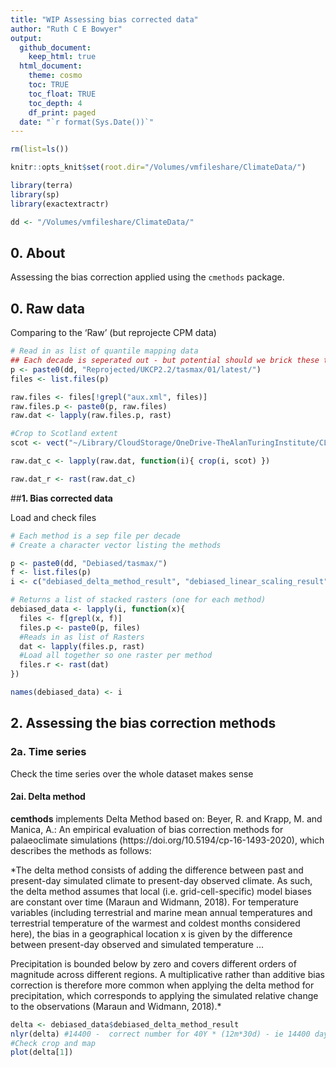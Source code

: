 ```yaml
---
title: "WIP Assessing bias corrected data"
author: "Ruth C E Bowyer"
output: 
  github_document:
    keep_html: true
  html_document:
    theme: cosmo
    toc: TRUE
    toc_float: TRUE
    toc_depth: 4
    df_print: paged
  date: "`r format(Sys.Date())`"
---
```


```r
rm(list=ls())

knitr::opts_knit$set(root.dir="/Volumes/vmfileshare/ClimateData/")

library(terra)
library(sp)
library(exactextractr)

dd <- "/Volumes/vmfileshare/ClimateData/"

```


## **0. About**

Assessing the bias correction applied using the ```cmethods``` package. 

## **0. Raw data**

Comparing to the 'Raw' (but reprojecte CPM data) 

```r
# Read in as list of quantile mapping data
## Each decade is seperated out - but potential should we brick these together?
p <- paste0(dd, "Reprojected/UKCP2.2/tasmax/01/latest/")
files <- list.files(p)

raw.files <- files[!grepl("aux.xml", files)]
raw.files.p <- paste0(p, raw.files)
raw.dat <- lapply(raw.files.p, rast) 

#Crop to Scotland extent 
scot <- vect("~/Library/CloudStorage/OneDrive-TheAlanTuringInstitute/CLIM-RECAL/clim-recal/data/Scotland/Scotland.bbox.shp")

raw.dat_c <- lapply(raw.dat, function(i){ crop(i, scot) })

raw.dat_r <- rast(raw.dat_c)
```



##**1. Bias corrected data **

Load and check files 

```r

# Each method is a sep file per decade 
# Create a character vector listing the methods 

p <- paste0(dd, "Debiased/tasmax/")
f <- list.files(p)
i <- c("debiased_delta_method_result", "debiased_linear_scaling_result", "debiased_quantile_delta_mapping", "debiased_quantile_mapping", "debiased_variance_scaling")

# Returns a list of stacked rasters (one for each method) 
debiased_data <- lapply(i, function(x){
  files <- f[grepl(x, f)]
  files.p <- paste0(p, files)
  #Reads in as list of Rasters 
  dat <- lapply(files.p, rast) 
  #Load all together so one raster per method
  files.r <- rast(dat)
})

names(debiased_data) <- i

```

## **2. Assessing the bias correction methods**

### **2a. Time series**

Check the time series over the whole dataset makes sense

#### **2ai. Delta method**

**cemthods** implements Delta Method based on: Beyer, R. and Krapp, M. and Manica, A.: An empirical evaluation of bias correction methods for palaeoclimate simulations (https://doi.org/10.5194/cp-16-1493-2020), which describes the methods as follows:

*The delta method consists of adding the difference between past and present-day simulated climate to present-day observed climate. As such, the delta method assumes that local (i.e. grid-cell-specific) model biases are constant over time (Maraun and Widmann, 2018). For temperature variables (including terrestrial and marine mean annual temperatures and terrestrial temperature of the warmest and coldest months considered here), the bias in a geographical location x is given by the difference between present-day observed and simulated temperature ...

Precipitation is bounded below by zero and covers different orders of magnitude across different regions. A multiplicative rather than additive bias correction is therefore more common when applying the delta method for precipitation, which corresponds to applying the simulated relative change to the observations (Maraun and Widmann, 2018).*


```r
delta <- debiased_data$debiased_delta_method_result
nlyr(delta) #14400 -  correct number for 40Y * (12m*30d) - ie 14400 days
#Check crop and map
plot(delta[1])

```



